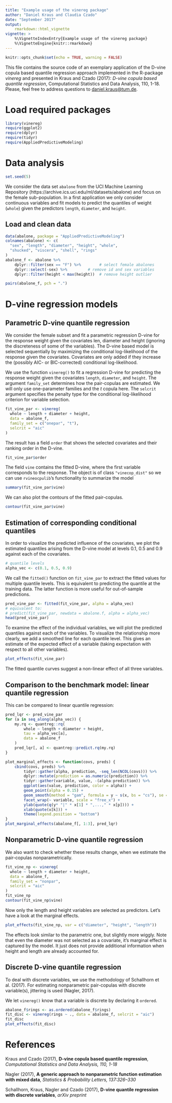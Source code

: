 ```yaml
---
title: "Example usage of the vinereg package"
author: "Daniel Kraus and Claudia Czado"
date: "September 2017"
output: 
    rmarkdown::html_vignette
vignette: >
    %\VignetteIndexEntry{Example usage of the vinereg package}
    %\VignetteEngine{knitr::rmarkdown}
---
```


```r
knitr::opts_chunk$set(echo = TRUE, warning = FALSE)
```
  
This file contains the source code of an exemplary application of the D-vine 
copula based quantile regression approach implemented in the R-package *vinereg*
and presented in Kraus and Czado (2017): 
*D-vine copula based quantile regression*, 
Computational Statistics and Data Analysis, 110, 1-18. 
Please, feel free to address questions to <daniel.kraus@tum.de>.
  
# Load required packages 
```r
library(vinereg) 
require(ggplot2)
require(dplyr)
require(tidyr)
require(AppliedPredictiveModeling)
```


# Data analysis

```r
set.seed(5)
```

We consider the data set `abalone` from the UCI Machine Learning Repository (https://archive.ics.uci.edu/ml/datasets/abalone) and focus on the female
sub-population. In a first application we only consider continuous variables and
fit models to predict the quantiles of weight (`whole`) given the predictors 
`length`, `diameter`, and `height`. 

## Load and clean data

```r
data(abalone, package = "AppliedPredictiveModeling")
colnames(abalone) <- c(
  "sex", "length", "diameter", "height", "whole", 
  "shucked", "viscera", "shell", "rings"
)
abalone_f <- abalone %>%
    dplyr::filter(sex == "F") %>%        # select female abalones
    dplyr::select(-sex) %>%         # remove id and sex variables
    dplyr::filter(height < max(height))  # remove height outlier
```

```r
pairs(abalone_f, pch = ".")
```


# D-vine regression models

## Parametric D-vine quantile regression

We consider the female subset and fit a parametric regression D-vine for the
response weight given the covariates len, diameter and height (ignoring the 
discreteness of some of the variables). The D-vine based model is selected 
sequentially by maximizing the conditional log-likelihood of the response 
given the covariates. Covariates are only added if they increase the (possibly 
AIC- or BIC-corrected) conditional log-likelihood.

We use the function `vinereg()` to fit a regression D-vine for predicting the 
response weight given the covariates `length`, `diameter`, and `height`. The 
argument `family_set` determines how the pair-copulas are estimated. We will
only use one-parameter families and the *t* copula here. The 
`selcrit` argument specifies the penalty type for the conditional 
log-likelihood criterion for variable selection.

```r
fit_vine_par <- vinereg(
  whole ~ length + diameter + height, 
  data = abalone_f,  
  family_set = c("onepar", "t"),
  selcrit = "aic"
)
```

The result has a field `order` that shows the selected covariates and their 
ranking order in the D-vine.
```r
fit_vine_par$order
```

The field `vine` contains the fitted D-vine, where the first variable 
corresponds to the response. The object is of class `"vinecop_dist"` so we can
use `rvineocpulib`'s functionality to summarize the model
```r
summary(fit_vine_par$vine)
```

We can also plot the contours of the fitted pair-copulas.
```r
contour(fit_vine_par$vine)
```


## Estimation of corresponding conditional quantiles

In order to visualize the predicted influence of the covariates, we plot the 
estimated quantiles arising from the D-vine model at levels 0.1, 0.5 and 0.9 
against each of the covariates. 


```r
# quantile levels
alpha_vec <- c(0.1, 0.5, 0.9) 
```

We call the `fitted()` function on `fit_vine_par` to extract the fitted values
for multiple quantile levels. This is equivalent to predicting the quantile at
the training data. The latter function is more useful for out-of-sample 
predictions.

```r
pred_vine_par <- fitted(fit_vine_par, alpha = alpha_vec)
# equivalent to:
# predict(fit_vine_par, newdata = abalone.f, alpha = alpha_vec)
head(pred_vine_par)
```

To examine the effect of the individual variables, we will plot the predicted
quantiles against each of the variables. To visualize the relationship more 
clearly, we add a smoothed line for each quantile level. This gives an estimate
of the expected effect of a variable (taking expectation with respect to all
other variables).

```r
plot_effects(fit_vine_par)
```

The fitted quantile curves suggest a non-linear effect of all three variables.

## Comparison to the benchmark model: linear quantile regression

This can be compared to linear quantile regression:
```r
pred_lqr <- pred_vine_par
for (a in seq_along(alpha_vec)) {
    my.rq <- quantreg::rq(
        whole ~ length + diameter + height, 
        tau = alpha_vec[a], 
        data = abalone_f
    )
    pred_lqr[, a] <- quantreg::predict.rq(my.rq)
}

plot_marginal_effects <- function(covs, preds) {
    cbind(covs, preds) %>%
        tidyr::gather(alpha, prediction, -seq_len(NCOL(covs))) %>%
        dplyr::mutate(prediction = as.numeric(prediction)) %>%
        tidyr::gather(variable, value, -(alpha:prediction)) %>%
        ggplot(aes(value, prediction, color = alpha)) +
        geom_point(alpha = 0.15) + 
        geom_smooth(method = "gam", formula = y ~ s(x, bs = "cs"), se = FALSE) + 
        facet_wrap(~ variable, scale = "free_x") +
        ylab(quote(q(y* "|" * x[1] * ",...," * x[p]))) +
        xlab(quote(x[k])) +
        theme(legend.position = "bottom")
}
plot_marginal_effects(abalone_f[, 1:3], pred_lqr)
```

## Nonparametric D-vine quantile regression

We also want to check whether these results change, when we estimate the 
pair-copulas nonparametrically.

```r
fit_vine_np <- vinereg(
  whole ~ length + diameter + height,
  data = abalone_f,
  family_set = "nonpar",
  selcrit = "aic"
)
fit_vine_np
contour(fit_vine_np$vine)
```

Now only the length and height variables are selected as predictors. Let's have 
a look at the marginal effects.

```r
plot_effects(fit_vine_np, var = c("diameter", "height", "length"))
```

The effects look similar to the parametric one, but slightly more wiggly. Note
that even the diameter was not selected as a covariate, it's marginal effect 
is captured by the model. It just does not provide additional information when
height and length are already accounted for.

## Discrete D-vine quantile regression

To deal with discrete variables, we use the methodology of 
Schallhorn et al. (2017). For estimating nonparametric pair-copulas with 
discrete variable(s), jittering is used (Nagler, 2017). 

We let `vinereg()` know that a variable is discrete by declaring it `ordered`.

```r
abalone_f$rings <- as.ordered(abalone_f$rings)
fit_disc <- vinereg(rings ~ ., data = abalone_f, selcrit = "aic")
fit_disc
plot_effects(fit_disc)
```


# References
Kraus and Czado (2017), **D-vine copula based quantile regression**, *Computational Statistics and Data Analysis, 110, 1-18*

Nagler (2017), **A generic approach to nonparametric function estimation with mixed data**, *Statistics & Probability Letters, 137:326–330*

Schallhorn, Kraus, Nagler and Czado (2017), **D-vine quantile regression with discrete variables**, *arXiv preprint*
